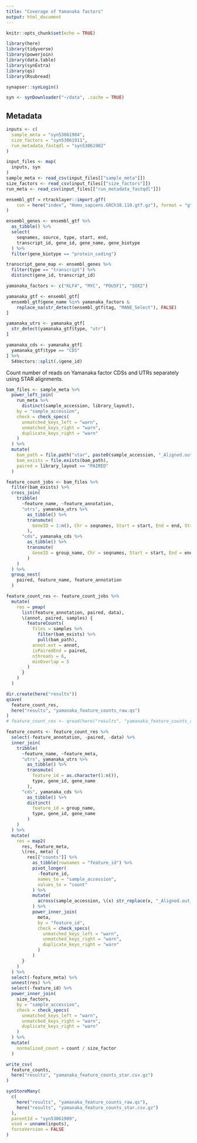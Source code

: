 ```yaml
---
title: "Coverage of Yamanaka factors"
output: html_document
---
```


```r
knitr::opts_chunk$set(echo = TRUE)

library(here)
library(tidyverse)
library(powerjoin)
library(data.table)
library(synExtra)
library(qs)
library(Rsubread)

synapser::synLogin()

syn <- synDownloader("~/data", .cache = TRUE)
```

## Metadata

```r
inputs <- c(
  sample_meta = "syn53061904",
  size_factors = "syn53061911",
  run_metadata_fastqdl = "syn53061902"
)

input_files <- map(
  inputs, syn
)
sample_meta <- read_csv(input_files[["sample_meta"]])
size_factors <- read_csv(input_files[["size_factors"]])
run_meta <- read_csv(input_files[["run_metadata_fastqdl"]])
```

```r

ensembl_gtf = rtracklayer::import.gff(
    con = here("index", "Homo_sapiens.GRCh38.110.gtf.gz"), format = "gtf"
)

ensembl_genes <- ensembl_gtf %>%
  as_tibble() %>%
  select(
    seqnames, source, type, start, end,
    transcript_id, gene_id, gene_name, gene_biotype
  ) %>%
  filter(gene_biotype == "protein_coding")

transcript_gene_map <- ensembl_genes %>%
  filter(type == "transcript") %>%
  distinct(gene_id, transcript_id)
```


```r
yamanaka_factors <- c("KLF4", "MYC", "POU5F1", "SOX2")

yamanaka_gtf <- ensembl_gtf[
  ensembl_gtf$gene_name %in% yamanaka_factors &
    replace_na(str_detect(ensembl_gtf$tag, "MANE_Select"), FALSE)
]

yamanaka_utrs <- yamanaka_gtf[
  str_detect(yamanaka_gtf$type, "utr")
]

yamanaka_cds <- yamanaka_gtf[
  yamanaka_gtf$type == "CDS"
] %>%
  S4Vectors::split(.$gene_id)
```

Count number of reads on Yamanaka factor CDSs and UTRs separately using STAR
alignments.

```r
bam_files <- sample_meta %>%
  power_left_join(
    run_meta %>%
      distinct(sample_accession, library_layout),
    by = "sample_accession",
    check = check_specs(
      unmatched_keys_left = "warn",
      unmatched_keys_right = "warn",
      duplicate_keys_right = "warn"
    )
  ) %>%
  mutate(
    bam_path = file.path("star", paste0(sample_accession, "_Aligned.out_sorted.bam")),
    bam_exists = file.exists(bam_path),
    paired = library_layout == "PAIRED"
  )

feature_count_jobs <- bam_files %>%
  filter(bam_exists) %>%
  cross_join(
    tribble(
      ~feature_name, ~feature_annotation,
      "utrs", yamanaka_utrs %>%
        as_tibble() %>%
        transmute(
          GeneID = 1:n(), Chr = seqnames, Start = start, End = end, Strand = strand
        ),
      "cds", yamanaka_cds %>%
        as_tibble() %>%
        transmute(
          GeneID = group_name, Chr = seqnames, Start = start, End = end, Strand = strand
        )
    )
  ) %>%
  group_nest(
    paired, feature_name, feature_annotation
  )

feature_count_res <- feature_count_jobs %>%
  mutate(
    res = pmap(
      list(feature_annotation, paired, data),
      \(annot, paired, samples) {
        featureCounts(
          files = samples %>%
            filter(bam_exists) %>%
            pull(bam_path),
          annot.ext = annot,
          isPairedEnd = paired,
          nthreads = 6,
          minOverlap = 5
        )
      }
    )
  )

dir.create(here("results"))
qsave(
  feature_count_res,
  here("results", "yamanaka_feature_counts_raw.qs")
)
# feature_count_res <- qread(here("results", "yamanaka_feature_counts_raw.qs"))

feature_counts <- feature_count_res %>%
  select(-feature_annotation, -paired, -data) %>%
  inner_join(
    tribble(
      ~feature_name, ~feature_meta,
      "utrs", yamanaka_utrs %>%
        as_tibble() %>%
        transmute(
          feature_id = as.character(1:n()),
          type, gene_id, gene_name
        ),
      "cds", yamanaka_cds %>%
        as_tibble() %>%
        distinct(
          feature_id = group_name,
          type, gene_id, gene_name
        )
    )
  ) %>%
  mutate(
    res = map2(
      res, feature_meta,
      \(res, meta) {
        res[["counts"]] %>%
          as_tibble(rownames = "feature_id") %>%
          pivot_longer(
            -feature_id,
            names_to = "sample_accession",
            values_to = "count"
          ) %>%
          mutate(
            across(sample_accession, \(x) str_replace(x, "_Aligned.out_sorted.bam", ""))
          ) %>%
          power_inner_join(
            meta,
            by = "feature_id",
            check = check_specs(
              unmatched_keys_left = "warn",
              unmatched_keys_right = "warn",
              duplicate_keys_right = "warn"
            )
          )
      }
    )
  ) %>%
  select(-feature_meta) %>%
  unnest(res) %>%
  select(-feature_id) %>%
  power_inner_join(
    size_factors,
    by = "sample_accession",
    check = check_specs(
      unmatched_keys_left = "warn",
      unmatched_keys_right = "warn",
      duplicate_keys_right = "warn"
    )
  ) %>%
  mutate(
    normalized_count = count / size_factor
  )

write_csv(
  feature_counts,
  here("results", "yamanaka_feature_counts_star.csv.gz")
)
```


```r
synStoreMany(
  c(
    here("results", "yamanaka_feature_counts_raw.qs"),
    here("results", "yamanaka_feature_counts_star.csv.gz")
  ),
  parentId = "syn53061909",
  used = unname(inputs),
  forceVersion = FALSE
)

```
